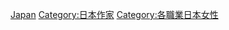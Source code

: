 {{Commonscat|Female writers from Japan}}

[[Category:各國女性作家|Japan]]
[[Category:日本作家|Category:日本作家]]
[[Category:各職業日本女性|Category:各職業日本女性]]